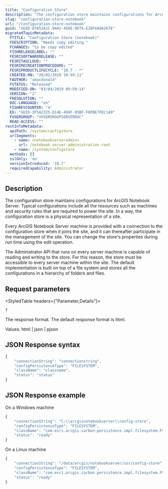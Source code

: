 ```yaml
---
title: "Configuration Store"
description: "The configuration store maintains configurations for ArcGIS Notebook Server."
slug: "configuration-store-notebook"
url: "/configuration-store-notebook"
guid: "GUID-87A52A1C-94A1-450E-9D76-E28F6A0A267E"
migratedTopicMetadata:
  FTITLE: "Configuration Store (notebook)"
  FDESCRIPTION: "Needs copy editing."
  FCHANGES: "to be copy edited"
  FISHRELEASELABEL: ""
  FESRISOFTWARERELEASE: ""
  FESRITAGCLOUD: ""
  FESRIRECREATIONPROCEDURE: ""
  FESRIPRODUCTLIFECYCLE: "10.7 - *"
  CREATED-ON: "20/02/2019 10:59:11"
  FAUTHOR: "smacdonald"
  FSTATUS: "Released"
  MODIFIED-ON: "03/04/2019 09:50:14"
  VERSION: "2"
  FRESOLUTION: ""
  DOC-LANGUAGE: "en"
  FISHREVCOUNTER: "4"
  ED: "GUID-3F5A2325-D14E-494F-95BF-F8FBE7FEC149"
  FUSERGROUP: "VUSERGROUPSERVERDOC"
  READ-ACCESS: ""
restInfoMetadata:
  apiPath: /system/configstore
  urlSegments:
    - name: <notebookserveradmin>
      url: /notebook-server-administration-root
    - name: /system/configstore
  methods: []
  sslOnly: 'no'
  versionIntroduced: '10.7'
  requiredCapability: Administrator
---
```


## Description

The configuration store maintains configurations for ArcGIS Notebook Server. Typical configurations include all the resources such as machines and security rules that are required to power the site. In a way, the configuration store is a physical representation of a site.

Every ArcGIS Notebook Server machine is provided with a connection to the configuration store when it joins the site, and it can thereafter participate in the management of the site. You can change the store's properties during run time using the edit operation.

The Administrator API that runs on every server machine is capable of reading and writing to the store. For this reason, the store must be accessible to every server machine within the site. The default implementation is built on top of a file system and stores all the configurations in a hierarchy of folders and files.

##  Request parameters 

<StyledTable headers={"Parameter,Details"}>

<StyledTableRow>

<StyledTableCell cellStyle="markdown">

`f` 

</StyledTableCell>

<StyledTableCell cellStyle="markdown">

The response format. The default response format is html.

Values: html | json | pjson

</StyledTableCell>

</StyledTableRow>

</StyledTable>

## JSON Response syntax

```javascript
{
    "connectionString": "connectionstring",
    "configPersistenceType": "FILESYSTEM",
    "className": "classname",
    "status": "status"
}

```

 

## JSON Response example

On a Windows machine

```javascript
{
    "connectionString": "C:\\arcgisnotebookserver\\config-store",
    "configPersistenceType": "FILESYSTEM",
    "className": "com.esri.arcgis.carbon.persistence.impl.filesystem.FSConfigPersistence",
    "status": "ready"
}

```

 

On a Linux machine

```javascript
{
    "connectionString": "/data/arcgis/notebookserver/usr/config-store",
    "configPersistenceType": "FILESYSTEM",
    "className": "com.esri.arcgis.carbon.persistence.impl.filesystem.FSConfigPersistence",
    "status": "ready"
}

```

 
